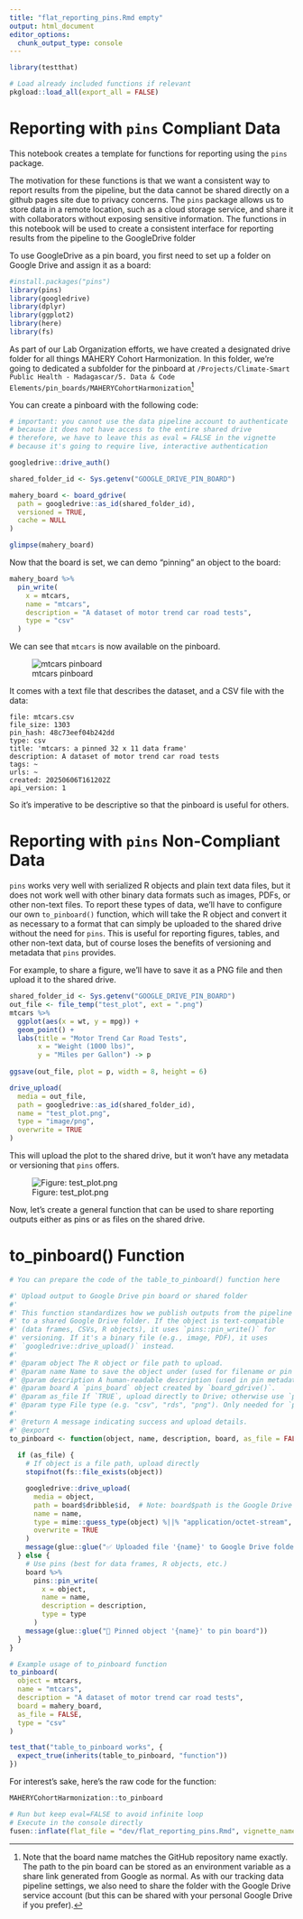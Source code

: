```yaml
---
title: "flat_reporting_pins.Rmd empty"
output: html_document
editor_options: 
  chunk_output_type: console
---
```


```r
library(testthat)
```

```r
# Load already included functions if relevant
pkgload::load_all(export_all = FALSE)
```

# Reporting with `pins` Compliant Data

This notebook creates a template for functions for reporting using the `pins` package.

The motivation for these functions is that we want a consistent way to report results from the pipeline,
but the data cannot be shared directly on a github pages site due to privacy concerns.
The `pins` package allows us to store data in a remote location, such as a cloud storage service,
and share it with collaborators without exposing sensitive information.
The functions in this notebook will be used to create a consistent interface for reporting results from the pipeline
to the GoogleDrive folder 

To use GoogleDrive as a pin board, you first need to set up a folder on Google Drive and
assign it as a board:

```r
#install.packages("pins")
library(pins)
library(googledrive)
library(dplyr)
library(ggplot2)
library(here)
library(fs)

```

As part of our Lab Organization efforts, we have created a designated
drive folder for all things MAHERY Cohort Harmonization. In this folder,
we're going to dedicated a subfolder for the pinboard at 
`/Projects/Climate-Smart Public Health - Madagascar/5. Data & Code Elements/pin_boards/MAHERYCohortHarmonization`[^1]

[^1]: Note that the board name matches the GitHub repository name exactly. The path to the pin board can be stored as an environment variable as a share link generated from Google as normal. As with our tracking data pipeline settings, we also need to share the folder with the Google Drive service account (but this can be shared with your personal Google Drive if you prefer).

You can create a pinboard with the following code:

```r

# important: you cannot use the data pipeline account to authenticate
# because it does not have access to the entire shared drive
# therefore, we have to leave this as eval = FALSE in the vignette
# because it's going to require live, interactive authentication

googledrive::drive_auth()

shared_folder_id <- Sys.getenv("GOOGLE_DRIVE_PIN_BOARD")

mahery_board <- board_gdrive(
  path = googledrive::as_id(shared_folder_id),
  versioned = TRUE,
  cache = NULL
)

glimpse(mahery_board)
```

Now that the board is set, we can demo "pinning" an object to the board:

```r
mahery_board %>% 
  pin_write(
    x = mtcars, 
    name = "mtcars", 
    description = "A dataset of motor trend car road tests",
    type = "csv"
  )
```

We can see that `mtcars` is now available on the pinboard.

![mtcars pinboard](mtcars_folder.png)

It comes with a text file that describes the dataset, and a CSV file with the data:

```
file: mtcars.csv
file_size: 1303
pin_hash: 48c73eef04b242dd
type: csv
title: 'mtcars: a pinned 32 x 11 data frame'
description: A dataset of motor trend car road tests
tags: ~
urls: ~
created: 20250606T161202Z
api_version: 1
```

So it's imperative to be descriptive so that the pinboard is useful for others.

# Reporting with `pins` Non-Compliant Data

`pins` works very well with serialized R objects and plain text data files, but it does not work well with
other binary data formats such as images, PDFs, or other non-text files.
To report these types of data, we'll have to configure our own `to_pinboard()` function, which will take the R
object and convert it as necessary to a format that can simply be uploaded to the shared drive
without the need for `pins`. This is useful for reporting figures, tables, and other non-text data,
but of course loses the benefits of versioning and metadata that `pins` provides.

For example, to share a figure, we'll have to save it as a PNG file and then upload it to the shared drive.

```r
shared_folder_id <- Sys.getenv("GOOGLE_DRIVE_PIN_BOARD")
out_file <- file_temp("test_plot", ext = ".png")
mtcars %>% 
  ggplot(aes(x = wt, y = mpg)) +
  geom_point() +
  labs(title = "Motor Trend Car Road Tests",
       x = "Weight (1000 lbs)",
       y = "Miles per Gallon") -> p
  
ggsave(out_file, plot = p, width = 8, height = 6)

drive_upload(
  media = out_file,
  path = googledrive::as_id(shared_folder_id),
  name = "test_plot.png",
  type = "image/png",
  overwrite = TRUE
)
```

This will upload the plot to the shared drive, but it won't have any metadata or versioning
that `pins` offers.

![Figure: test_plot.png](test_plot_in_folder.png)

Now, let's create a general function that can be used to share reporting
outputs either as pins or as files on the shared drive.

# to_pinboard() Function
    
```r
# You can prepare the code of the table_to_pinboard() function here
```
  
```r
#' Upload output to Google Drive pin board or shared folder
#'
#' This function standardizes how we publish outputs from the pipeline
#' to a shared Google Drive folder. If the object is text-compatible
#' (data frames, CSVs, R objects), it uses `pins::pin_write()` for
#' versioning. If it's a binary file (e.g., image, PDF), it uses
#' `googledrive::drive_upload()` instead.
#'
#' @param object The R object or file path to upload.
#' @param name Name to save the object under (used for filename or pin name).
#' @param description A human-readable description (used in pin metadata).
#' @param board A `pins_board` object created by `board_gdrive()`.
#' @param as_file If `TRUE`, upload directly to Drive; otherwise use `pins`.
#' @param type File type (e.g. "csv", "rds", "png"). Only needed for `pins`.
#'
#' @return A message indicating success and upload details.
#' @export
to_pinboard <- function(object, name, description, board, as_file = FALSE, type = "rds") {
  
  if (as_file) {
    # If object is a file path, upload directly
    stopifnot(fs::file_exists(object))

    googledrive::drive_upload(
      media = object,
      path = board$dribble$id,  # Note: board$path is the Google Drive folder ID
      name = name,
      type = mime::guess_type(object) %||% "application/octet-stream",
      overwrite = TRUE
    )
    message(glue::glue("✅ Uploaded file '{name}' to Google Drive folder. Description:\n{description}"))
  } else {
    # Use pins (best for data frames, R objects, etc.)
    board %>%
      pins::pin_write(
        x = object,
        name = name,
        description = description,
        type = type
      )
    message(glue::glue("📌 Pinned object '{name}' to pin board"))
  }
}
```

```r
# Example usage of to_pinboard function
to_pinboard(
  object = mtcars,
  name = "mtcars",
  description = "A dataset of motor trend car road tests",
  board = mahery_board,
  as_file = FALSE,
  type = "csv"
)
```

```r
test_that("table_to_pinboard works", {
  expect_true(inherits(table_to_pinboard, "function")) 
})
```

For interest's sake, here's the raw code for the function:

```r
MAHERYCohortHarmonization::to_pinboard
```

```r
# Run but keep eval=FALSE to avoid infinite loop
# Execute in the console directly
fusen::inflate(flat_file = "dev/flat_reporting_pins.Rmd", vignette_name = "Reporting with pins and Google Drive", check=FALSE, open_vignette=FALSE)
```

